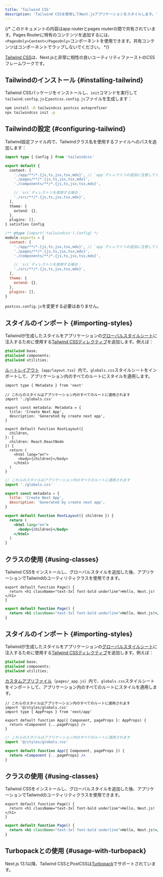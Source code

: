 ```yaml
---
title: 'Tailwind CSS'
description: 'Tailwind CSSを使用してNext.jsアプリケーションをスタイルします。'
---
```


{/* このドキュメントの内容はapp routerとpages routerの間で共有されています。Pages Routerに特有のコンテンツを追加するには、`<PagesOnly>Content</PagesOnly>`コンポーネントを使用できます。共有コンテンツはコンポーネントでラップしないでください。 */}

[Tailwind CSS](https://tailwindcss.com/)は、Next.jsと非常に相性の良いユーティリティファーストのCSSフレームワークです。

## Tailwindのインストール {#installing-tailwind}

Tailwind CSSパッケージをインストールし、`init`コマンドを実行して`tailwind.config.js`と`postcss.config.js`ファイルを生成します：

```bash title="Terminal"
npm install -D tailwindcss postcss autoprefixer
npx tailwindcss init -p
```

## Tailwindの設定 {#configuring-tailwind}

Tailwind設定ファイル内で、Tailwindクラス名を使用するファイルへのパスを追加します：

<Tabs>
<TabItem value="ts" label="TypeScript">

```ts title="tailwind.config.ts" highlight={5-10} switcher
import type { Config } from 'tailwindcss'

export default {
  content: [
    './app/**/*.{js,ts,jsx,tsx,mdx}', // `app`ディレクトリの追加に注意してください。
    './pages/**/*.{js,ts,jsx,tsx,mdx}',
    './components/**/*.{js,ts,jsx,tsx,mdx}',

    // `src`ディレクトリを使用する場合：
    './src/**/*.{js,ts,jsx,tsx,mdx}',
  ],
  theme: {
    extend: {},
  },
  plugins: [],
} satisfies Config
```

</TabItem>
<TabItem value="js" label="JavaScript">

```js title="tailwind.config.js" highlight={4-9} switcher
/** @type {import('tailwindcss').Config} */
module.exports = {
  content: [
    './app/**/*.{js,ts,jsx,tsx,mdx}', // `app`ディレクトリの追加に注意してください。
    './pages/**/*.{js,ts,jsx,tsx,mdx}',
    './components/**/*.{js,ts,jsx,tsx,mdx}',

    // `src`ディレクトリを使用する場合：
    './src/**/*.{js,ts,jsx,tsx,mdx}',
  ],
  theme: {
    extend: {},
  },
  plugins: [],
}
```

</TabItem>
</Tabs>

`postcss.config.js`を変更する必要はありません。

<AppOnly>

## スタイルのインポート {#importing-styles}

Tailwindが生成したスタイルをアプリケーションの[グローバルスタイルシート](/docs/app/building-your-application/styling/css#global-styles)に注入するために使用する[Tailwind CSSディレクティブ](https://tailwindcss.com/docs/functions-and-directives#directives)を追加します。例えば：

```css title="app/globals.css"
@tailwind base;
@tailwind components;
@tailwind utilities;
```

[ルートレイアウト](/docs/app/building-your-application/routing/layouts-and-templates#root-layout-required)（`app/layout.tsx`）内で、`globals.css`スタイルシートをインポートして、アプリケーション内のすべてのルートにスタイルを適用します。

<Tabs>
<TabItem value="tsx" label="TypeScript">

```tsx title="app/layout.tsx" switcher
import type { Metadata } from 'next'

// これらのスタイルはアプリケーション内のすべてのルートに適用されます
import './globals.css'

export const metadata: Metadata = {
  title: 'Create Next App',
  description: 'Generated by create next app',
}

export default function RootLayout({
  children,
}: {
  children: React.ReactNode
}) {
  return (
    <html lang="en">
      <body>{children}</body>
    </html>
  )
}
```

</TabItem>
<TabItem value="jsx" label="JavaScript">

```jsx title="app/layout.js" switcher
// これらのスタイルはアプリケーション内のすべてのルートに適用されます
import './globals.css'

export const metadata = {
  title: 'Create Next App',
  description: 'Generated by create next app',
}

export default function RootLayout({ children }) {
  return (
    <html lang="en">
      <body>{children}</body>
    </html>
  )
}
```

</TabItem>
</Tabs>

## クラスの使用 {#using-classes}

Tailwind CSSをインストールし、グローバルスタイルを追加した後、アプリケーションでTailwindのユーティリティクラスを使用できます。

<Tabs>
<TabItem value="tsx" label="TypeScript">

```tsx title="app/page.tsx" switcher
export default function Page() {
  return <h1 className="text-3xl font-bold underline">Hello, Next.js!</h1>
}
```

</TabItem>
<TabItem value="jsx" label="JavaScript">

```jsx title="app/page.js" switcher
export default function Page() {
  return <h1 className="text-3xl font-bold underline">Hello, Next.js!</h1>
}
```

</TabItem>
</Tabs>

</AppOnly>

<PagesOnly>

## スタイルのインポート {#importing-styles}

Tailwindが生成したスタイルをアプリケーションの[グローバルスタイルシート](https://nextjs.org/docs/canary/pages/building-your-application/styling/css#global-styles)に注入するために使用する[Tailwind CSSディレクティブ](https://tailwindcss.com/docs/functions-and-directives#directives)を追加します。例えば：

```css title="styles/globals.css"
@tailwind base;
@tailwind components;
@tailwind utilities;
```

[カスタムアプリファイル](https://nextjs.org/docs/canary/pages/building-your-application/routing/custom-app)（`pages/_app.js`）内で、`globals.css`スタイルシートをインポートして、アプリケーション内のすべてのルートにスタイルを適用します。

<Tabs>
<TabItem value="tsx" label="TypeScript">

```tsx title="pages/_app.tsx" switcher
// これらのスタイルはアプリケーション内のすべてのルートに適用されます
import '@/styles/globals.css'
import type { AppProps } from 'next/app'

export default function App({ Component, pageProps }: AppProps) {
  return <Component {...pageProps} />
}
```

</TabItem>
<TabItem value="jsx" label="JavaScript">

```jsx title="pages/_app.js" switcher
// これらのスタイルはアプリケーション内のすべてのルートに適用されます
import '@/styles/globals.css'

export default function App({ Component, pageProps }) {
  return <Component {...pageProps} />
}
```

</TabItem>
</Tabs>

## クラスの使用 {#using-classes}

Tailwind CSSをインストールし、グローバルスタイルを追加した後、アプリケーションでTailwindのユーティリティクラスを使用できます。

<Tabs>
<TabItem value="tsx" label="TypeScript">

```tsx title="pages/index.tsx" switcher
export default function Page() {
  return <h1 className="text-3xl font-bold underline">Hello, Next.js!</h1>
}
```

</TabItem>
<TabItem value="jsx" label="JavaScript">

```jsx title="pages/index.js" switcher
export default function Page() {
  return <h1 className="text-3xl font-bold underline">Hello, Next.js!</h1>
}
```

</TabItem>
</Tabs>

</PagesOnly>

## Turbopackとの使用 {#usage-with-turbopack}

Next.js 13.1以降、Tailwind CSSとPostCSSは[Turbopack](https://turbo.build/pack/docs/features/css#tailwind-css)でサポートされています。
